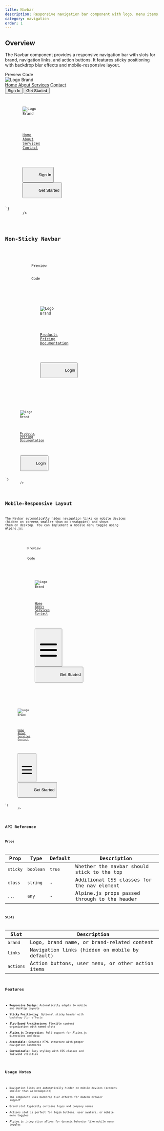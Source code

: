 ```yaml
---
title: Navbar
description: Responsive navigation bar component with logo, menu items, and mobile toggle support
category: navigation
order: 1
---
```



## Overview

The Navbar component provides a responsive navigation bar with slots for brand, navigation links, and action buttons. It features sticky positioning with backdrop blur effects and mobile-responsive layout.

<Tabs defaultValue="preview" class="h-auto">
    <TabsList variant="pills" slot="list">
        <TabsTrigger value="preview" variant="pills">
            Preview
        </TabsTrigger>
        <TabsTrigger value="code" variant="pills">
            Code
        </TabsTrigger>
    </TabsList>
    <TabsContent value="preview" preview class="flex flex-col gap-4">
        <Navbar>
            <div slot="brand" class="flex items-center gap-2">
                <img src="/logo.svg" alt="Logo" class="w-8 h-8" />
                <span class="font-bold text-lg">Brand</span>
            </div>
            <div slot="links" class="flex items-center space-x-6">
                <a href="#" class="text-sm font-medium hover:text-primary transition-colors">Home</a>
                <a href="#" class="text-sm font-medium hover:text-primary transition-colors">About</a>
                <a href="#" class="text-sm font-medium hover:text-primary transition-colors">Services</a>
                <a href="#" class="text-sm font-medium hover:text-primary transition-colors">Contact</a>
            </div>
            <div slot="actions" class="flex items-center gap-2">
                <button class="px-3 py-1 text-sm border border-border rounded-md hover:bg-accent transition-colors">
                    Sign In
                </button>
                <button class="px-3 py-1 text-sm bg-primary text-primary-foreground rounded-md hover:bg-primary/90 transition-colors">
                    Get Started
                </button>
            </div>
        </Navbar>
    </TabsContent>
    <TabsContent value="code">
        <Code
            language="astro"
            code={`---
---
<Navbar>
    <div slot="brand" class="flex items-center gap-2">
        <img src="/logo.svg" alt="Logo" class="w-8 h-8" />
        <span class="font-bold text-lg">Brand</span>
    </div>
    <div slot="links" class="flex items-center space-x-6">
        <a href="#" class="text-sm font-medium hover:text-primary transition-colors">Home</a>
        <a href="#" class="text-sm font-medium hover:text-primary transition-colors">About</a>
        <a href="#" class="text-sm font-medium hover:text-primary transition-colors">Services</a>
        <a href="#" class="text-sm font-medium hover:text-primary transition-colors">Contact</a>
    </div>
    <div slot="actions" class="flex items-center gap-2">
        <button class="px-3 py-1 text-sm border border-border rounded-md hover:bg-accent transition-colors">
            Sign In
        </button>
        <button class="px-3 py-1 text-sm bg-primary text-primary-foreground rounded-md hover:bg-primary/90 transition-colors">
            Get Started
        </button>
    </div>
</Navbar>`}
        />
    </TabsContent>
</Tabs>

## Non-Sticky Navbar

<Tabs defaultValue="preview" class="h-auto">
    <TabsList variant="pills" slot="list">
        <TabsTrigger value="preview" variant="pills">
            Preview
        </TabsTrigger>
        <TabsTrigger value="code" variant="pills">
            Code
        </TabsTrigger>
    </TabsList>
    <TabsContent value="preview" preview class="flex flex-col gap-4">
        <Navbar sticky={false}>
            <div slot="brand" class="flex items-center gap-2">
                <img src="/logo.svg" alt="Logo" class="w-8 h-8" />
                <span class="font-bold text-lg">Brand</span>
            </div>
            <div slot="links" class="flex items-center space-x-6">
                <a href="#" class="text-sm font-medium hover:text-primary transition-colors">Products</a>
                <a href="#" class="text-sm font-medium hover:text-primary transition-colors">Pricing</a>
                <a href="#" class="text-sm font-medium hover:text-primary transition-colors">Documentation</a>
            </div>
            <div slot="actions" class="flex items-center gap-2">
                <button class="px-3 py-1 text-sm text-muted-foreground hover:text-foreground transition-colors">
                    Login
                </button>
            </div>
        </Navbar>
    </TabsContent>
    <TabsContent value="code">
        <Code
            language="astro"
            code={`---
---
<Navbar sticky={false}>
    <div slot="brand" class="flex items-center gap-2">
        <img src="/logo.svg" alt="Logo" class="w-8 h-8" />
        <span class="font-bold text-lg">Brand</span>
    </div>
    <div slot="links" class="flex items-center space-x-6">
        <a href="#" class="text-sm font-medium hover:text-primary transition-colors">Products</a>
        <a href="#" class="text-sm font-medium hover:text-primary transition-colors">Pricing</a>
        <a href="#" class="text-sm font-medium hover:text-primary transition-colors">Documentation</a>
    </div>
    <div slot="actions" class="flex items-center gap-2">
        <button class="px-3 py-1 text-sm text-muted-foreground hover:text-foreground transition-colors">
            Login
        </button>
    </div>
</Navbar>`}
        />
    </TabsContent>
</Tabs>

## Mobile-Responsive Layout

The Navbar automatically hides navigation links on mobile devices (hidden on screens smaller than `md` breakpoint) and shows them on desktop. You can implement a mobile menu toggle using Alpine.js:

<Tabs defaultValue="preview" class="h-auto">
    <TabsList variant="pills" slot="list">
        <TabsTrigger value="preview" variant="pills">
            Preview
        </TabsTrigger>
        <TabsTrigger value="code" variant="pills">
            Code
        </TabsTrigger>
    </TabsList>
    <TabsContent value="preview" preview class="flex flex-col gap-4">
        <Navbar x-data="{ mobileMenuOpen: false }">
            <div slot="brand" class="flex items-center gap-2">
                <img src="/logo.svg" alt="Logo" class="w-8 h-8" />
                <span class="font-bold text-lg">Brand</span>
            </div>
            <div slot="links" class="flex items-center space-x-6">
                <a href="#" class="text-sm font-medium hover:text-primary transition-colors">Home</a>
                <a href="#" class="text-sm font-medium hover:text-primary transition-colors">About</a>
                <a href="#" class="text-sm font-medium hover:text-primary transition-colors">Services</a>
                <a href="#" class="text-sm font-medium hover:text-primary transition-colors">Contact</a>
            </div>
            <div slot="actions" class="flex items-center gap-2">
                <button 
                    @click="mobileMenuOpen = !mobileMenuOpen"
                    class="md:hidden p-2 text-muted-foreground hover:text-foreground transition-colors"
                >
                    <svg class="w-5 h-5" fill="none" stroke="currentColor" viewBox="0 0 24 24">
                        <path stroke-linecap="round" stroke-linejoin="round" stroke-width="2" d="M4 6h16M4 12h16M4 18h16"></path>
                    </svg>
                </button>
                <button class="hidden md:block px-3 py-1 text-sm bg-primary text-primary-foreground rounded-md hover:bg-primary/90 transition-colors">
                    Get Started
                </button>
            </div>
        </Navbar>
    </TabsContent>
    <TabsContent value="code">
        <Code
            language="astro"
            code={`---
---
<Navbar x-data="{ mobileMenuOpen: false }">
    <div slot="brand" class="flex items-center gap-2">
        <img src="/logo.svg" alt="Logo" class="w-8 h-8" />
        <span class="font-bold text-lg">Brand</span>
    </div>
    <div slot="links" class="flex items-center space-x-6">
        <a href="#" class="text-sm font-medium hover:text-primary transition-colors">Home</a>
        <a href="#" class="text-sm font-medium hover:text-primary transition-colors">About</a>
        <a href="#" class="text-sm font-medium hover:text-primary transition-colors">Services</a>
        <a href="#" class="text-sm font-medium hover:text-primary transition-colors">Contact</a>
    </div>
    <div slot="actions" class="flex items-center gap-2">
        <button 
            @click="mobileMenuOpen = !mobileMenuOpen"
            class="md:hidden p-2 text-muted-foreground hover:text-foreground transition-colors"
        >
            <svg class="w-5 h-5" fill="none" stroke="currentColor" viewBox="0 0 24 24">
                <path stroke-linecap="round" stroke-linejoin="round" stroke-width="2" d="M4 6h16M4 12h16M4 18h16"></path>
            </svg>
        </button>
        <button class="hidden md:block px-3 py-1 text-sm bg-primary text-primary-foreground rounded-md hover:bg-primary/90 transition-colors">
            Get Started
        </button>
    </div>
</Navbar>`}
        />
    </TabsContent>
</Tabs>

## API Reference

### Props

| Prop     | Type      | Default | Description                                    |
| -------- | --------- | ------- | ---------------------------------------------- |
| `sticky` | `boolean` | `true`  | Whether the navbar should stick to the top    |
| `class`  | `string`  | -       | Additional CSS classes for the nav element    |
| `...`    | `any`     | -       | Alpine.js props passed through to the header  |

### Slots

| Slot      | Description                                         |
| --------- | --------------------------------------------------- |
| `brand`   | Logo, brand name, or brand-related content         |
| `links`   | Navigation links (hidden on mobile by default)     |
| `actions` | Action buttons, user menu, or other action items   |

## Features

- **Responsive Design**: Automatically adapts to mobile and desktop layouts
- **Sticky Positioning**: Optional sticky header with backdrop blur effects
- **Slot-Based Architecture**: Flexible content organization with named slots
- **Alpine.js Integration**: Full support for Alpine.js directives and data
- **Accessible**: Semantic HTML structure with proper navigation landmarks
- **Customizable**: Easy styling with CSS classes and Tailwind utilities

## Usage Notes

- Navigation links are automatically hidden on mobile devices (screens smaller than `md` breakpoint)
- The component uses backdrop blur effects for modern browser support
- Brand slot typically contains logos and company names
- Actions slot is perfect for login buttons, user avatars, or mobile menu toggles
- Alpine.js integration allows for dynamic behavior like mobile menu toggles